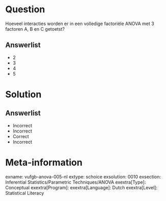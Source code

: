 Question
========

Hoeveel interacties worden er in een volledige factoriële ANOVA met 3 factoren A, B en C getoetst? 

  
Answerlist
----------
* 2
* 3
* 4
* 5

Solution
========

Answerlist
----------
* Incorrect
* Incorrect
* Correct
* Incorrect

Meta-information
================
exname: vufgb-anova-005-nl
extype: schoice
exsolution: 0010
exsection: Inferential Statistics/Parametric Techniques/ANOVA
exextra[Type]: Conceptual
exextra[Program]: 
exextra[Language]: Dutch
exextra[Level]: Statistical Literacy
